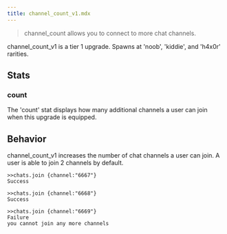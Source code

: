 ```yaml
---
title: channel_count_v1.mdx
---
```


> channel_count allows you to connect to more chat channels.

channel_count_v1 is a tier 1 upgrade. Spawns at 'noob', 'kiddie', and 'h4x0r' rarities.

## Stats

### count

The 'count' stat displays how many additional channels a user can join when this upgrade is equipped.

## Behavior

channel_count_v1 increases the number of chat channels a user can join. A user is able to join 2 channels by default.

```
>>chats.join {channel:"6667"}
Success

>>chats.join {channel:"6668"}
Success

>>chats.join {channel:"6669"}
Failure
you cannot join any more channels
```

